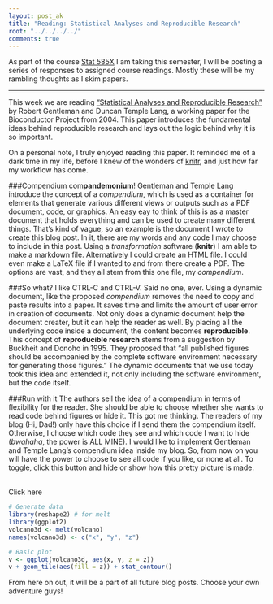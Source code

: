 ```yaml
---
layout: post_ak
title: "Reading: Statistical Analyses and Reproducible Research"
root: "../../../../"
comments: true
---
```

As part of the course [Stat 585X](http://dicook.github.io/stat585/) I am taking this semester, I will be posting a series of responses to assigned course readings. Mostly these will be my rambling thoughts as I skim papers.

****
This week we are reading ["Statistical Analyses and Reproducible Research"](http://biostats.bepress.com/bioconductor/paper2/) by Robert Gentleman and Duncan Temple Lang, a working paper for the Bioconductor Project from 2004. This paper introduces the fundamental ideas behind reproducible research and lays out the logic behind why it is so important. 

On a personal note, I truly enjoyed reading this paper. It reminded me of a dark time in my life, before I knew of the wonders of [knitr](http://yihui.name/knitr), and just how far my workflow has come.

###Compendium com**pandemonium**!
Gentleman and Temple Lang introduce the concept of a *compendium*, which is used as a container for elements that generate various different views or outputs such as a PDF document, code, or graphics. An easy eay to think of this is as a master document that holds everything and can be used to create many different things. That's kind of vague, so an example is the document I wrote to create this blog post. In it, there are my words and any code I may choose to include in this post. Using a *transformation* software (**knitr**) I am able to make a markdown file. Alternatively I could create an HTML file. I could even make a LaTeX file if I wanted to and from there create a PDF. The options are vast, and they all stem from this one file, my *compendium*. 

###So what? I like CTRL-C and CTRL-V.
Said no one, ever. Using a dynamic document, like the proposed *compendium* removes the need to copy and paste results into a paper. It saves time and limits the amount of user error in creation of documents. Not only does a dynamic document help the document creater, but it can help the reader as well. By placing all the underlying code inside a document, the content becomes **reproducible**. This concept of **reproducible research** stems from a suggestion by Buckheit and Donoho in 1995. They proposed that "all published figures should be accompanied by the complete software environment necessary for generating those figures." The dynamic documents that we use today took this idea and extended it, not only including the software environment, but the code itself.

###Run with it
The authors sell the idea of a compendium in terms of flexibility for the reader. She should be able to choose whether she wants to read code behind figures or hide it. This got me thinking. The readers of my blog (Hi, Dad!) only have this choice if I send them the compendium itself. Otherwise, I choose which code they see and which code I want to hide (*bwahaha*, the power is ALL MINE). I would like to implement Gentleman and Temple Lang's compendium idea inside my blog. So, from now on you will have the power to choose to see all code if you like, or none at all. To toggle, click this button and hide or show how this pretty picture is made. 
<div id="clickme2">
  <span>
    <span class="fa-stack fa-lg">
      <i class="fa fa-square fa-stack-2x"></i>
      <i class="fa fa-terminal fa-stack-1x fa-inverse"></i>
    </span>  
    Click here
  </span>
</div>
<script>
$( "#clickme2" ).click(function() {
  $( "code" ).toggle( "slow", function() {
    // Animation complete.
  });
  $( ".status" ).toggle( "slow", function() {
    // Animation complete.
  });
});
</script>
```r
# Generate data
library(reshape2) # for melt
library(ggplot2)
volcano3d <- melt(volcano)
names(volcano3d) <- c("x", "y", "z")

# Basic plot
v <- ggplot(volcano3d, aes(x, y, z = z))
v + geom_tile(aes(fill = z)) + stat_contour()
```
From here on out, it will be a part of all future blog posts. Choose your own adventure guys!





